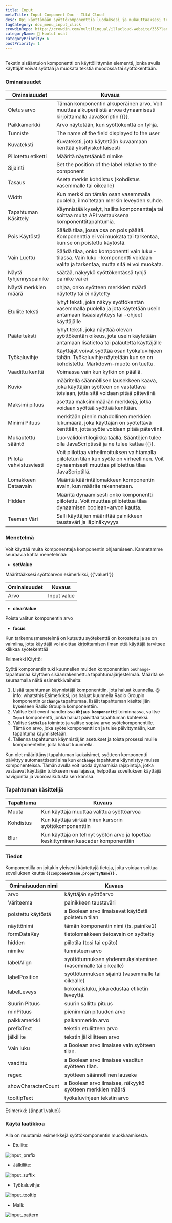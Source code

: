 ```yaml
---
title: Input
metaTitle: Input Component Doc - ILLA Cloud
desc: Opi käyttämään syöttökomponenttia luodaksesi ja mukauttaaksesi tekstikenttiä sovelluksellesi ILLA Cloudissa.
tagCategory: doc_menu_input_click
crowdinRepo: https://crowdin.com/multilingual/illacloud-website/335?languages=fi&filter=basic&value=0
categoryName: 🧬 kootut osat
categoryPriority: 6
postPriority: 1
---
```


## <h2 hidden>Mitä syöte on?</h2>

Tekstin sisääntulon komponentti on käyttöliittymän elementti, jonka avulla käyttäjät voivat syöttää ja muokata tekstiä muodossa tai syöttökenttään.

### Ominaisuudet

| Ominaisuudet            | Kuvaus                                                                                                                                              |
| ----------------------- | --------------------------------------------------------------------------------------------------------------------------------------------------- |
| Oletus arvo             | Tämän komponentin alkuperäinen arvo. Voit muuttaa alkuperäistä arvoa dynaamisesti kirjoittamalla JavaScriptin {{}}.                                 |
| Paikkamerkki            | Arvo näytetään, kun syöttökenttä on tyhjä.                                                                                                          |
| Tunniste                | The name of the field displayed to the user                                                                                                         |
| Kuvateksti              | Kuvateksti, jota käytetään kuvaamaan kenttää yksityiskohtaisesti                                                                                    |
| Piilotettu etiketti     | Määritä näytetäänkö nimike                                                                                                                          |
| Sijainti                | Set the position of the label relative to the component                                                                                             |
| Tasaus                  | Aseta merkin kohdistus (kohdistus vasemmalle tai oikealle)                                                                                          |
| Width                   | Kun merkki on tämän osan vasemmalla puolella, ilmoitetaan merkin leveyden suhde.                                                                    |
| Tapahtuman Käsittely    | Käynnistää kyselyt, hallita komponentteja tai soittaa muita API vastauksena komponenttitapahtumia.                                                  |
| Pois Käytöstä           | Säädä tilaa, jossa osa on pois päältä. Komponenttia ei voi muokata tai tarkentaa, kun se on poistettu käytöstä.                                     |
| Vain Luettu             | Säädä tilaa, onko komponentti vain luku -tilassa. Vain luku -komponentti voidaan valita ja tarkentaa, mutta sitä ei voi muokata.                    |
| Näytä tyhjennyspainike  | säätää, näkyykö syöttökentässä tyhjä painike vai ei                                                                                                 |
| Näytä merkkien määrä    | ohjaa, onko syötteen merkkien määrä näytetty tai ei näytetty                                                                                        |
| Etuliite teksti         | lyhyt teksti, joka näkyy syöttökentän vasemmalla puolella ja jota käytetään usein antamaan lisäasiayhteys tai -ohjeet käyttäjälle                   |
| Pääte teksti            | lyhyt teksti, joka näyttää olevan syöttökentän oikeus, jota usein käytetään antamaan lisätietoa tai palautetta käyttäjälle                          |
| Työkaluvihje            | Käyttäjät voivat syöttää osan työkaluvihjeen tähän. Työkaluvihje näytetään kun se on kohdistettu. Markdown-muoto on tuettu.                         |
| Vaadittu kenttä         | Voimassa vain kun kytkin on päällä.                                                                                                                 |
| Kuvio                   | määritellä säännöllisen lausekkeen kaava, joka käyttäjän syötteen on vastattava toisiaan, jotta sitä voidaan pitää pätevänä                         |
| Maksimi pituus          | asettaa maksimimäärän merkkejä, jotka voidaan syöttää syöttää kenttään.                                                                             |
| Minimi Pituus           | merkitään pienin mahdollinen merkkien lukumäärä, joka käyttäjän on syötettävä kenttään, jotta syöte voidaan pitää pätevänä.                         |
| Mukautettu sääntö       | Luo validointilogiikka täällä. Sääntöjen tulee olla JavaScriptissä ja ne tulee kattaa {{}}.                                                         |
| Piilota vahvistusviesti | Voit piilottaa virheilmoituksen vaihtamalla piilotetun tilan kun syöte on virheellinen. Voit dynaamisesti muuttaa piilotettua tilaa JavaScriptillä. |
| Lomakkeen Dataavain     | Määritä käärintälomakkeen komponentin avain, kun määrite rakennetaan.                                                                               |
| Hidden                  | Määritä dynaamisesti onko komponentti piilotettu. Voit muuttaa piilotettua tilaa dynaamisen boolean-arvon kautta.                                   |
| Teeman Väri             | Salli käyttäjien määrittää painikkeen taustaväri ja läpinäkyvyys                                                                                    |

### Menetelmä

Voit käyttää muita komponentteja komponentin ohjaamiseen. Kannatamme seuraavia kahta menetelmää:

-   **setValue**

Määrittääksesi syöttöarvon esimerkiksi, {{'value1'}}

| Ominaisuudet | Kuvaus      |
| ------------ | ----------- |
| Arvo         | Input value |

-   **clearValue**

Poista valitun komponentin arvo 

-   **focus**

Kun tarkennusmenetelmä on kutsuttu syötekenttä on korostettu ja se on valmiina, jotta käyttäjä voi aloittaa kirjoittamisen ilman että käyttäjä tarvitsee klikkaa syötekenttää

Esimerkki Käyttö:

Syötä komponentin tuki kuunnellen muiden komponenttien `onChange`-tapahtumaa käyttäen sisäänrakennettua tapahtumajärjestelmää. Määritä se seuraamalla näitä esimerkkivaiheita:

1.  Lisää tapahtuman käynnistäjä komponenttiin, jota haluat kuunnella. @ info: whatsthis Esimerkiksi, jos haluat kuunnella Radio Groupin komponentin **`onChange`** tapahtumaa, lisäät tapahtuman käsittelijän kyseiseen Radio Groupin komponenttiin.
2.  Valitse Edit event handlerissa **`Ohjaus komponentti`** toiminnassa, valitse **`Input`** komponentti, jonka haluat päivittää tapahtuman kohteeksi.
3.  Valitse **`SetValue`** toiminto ja valitse sopiva arvo syötekomponentille. Tämä on arvo, joka syöte komponentti on ja tulee päivittymään, kun tapahtuma käynnistetään.
4.  Tallenna tapahtuman käynnistäjän asetukset ja toista prosessi muille komponenteille, joita haluat kuunnella.

Kun olet määrittänyt tapahtuman laukaisimet, syötteen komponentti päivittyy automaattisesti aina kun **`onChange`** tapahtuma käynnistyy muissa komponenteissa. Tämän avulla voit luoda dynaamisia rajapintoja, jotka vastaavat käyttäjän tulokseen reaaliajassa, helpottaa sovelluksen käyttäjiä navigointia ja vuorovaikutusta sen kanssa.

### Tapahtuman käsittelijä

| Tapahtuma | Kuvaus                                                                              |
| --------- | ----------------------------------------------------------------------------------- |
| Muuta     | Kun käyttäjä muuttaa valittua syöttöarvoa                                           |
| Kohdistus | Kun käyttäjä siirtää hiiren kursorin syöttökomponenttiin                            |
| Blur      | Kun käyttäjä on tehnyt syötön arvo ja lopettaa keskittyminen kascader komponenttiin |

### Tiedot

Komponentilla on joitakin yleisesti käytettyjä tietoja, joita voidaan soittaa sovelluksen kautta **`{{componentName.propertyName}}`** .

| Ominaisuuden nimi  | Kuvaus                                                       |
| ------------------ | ------------------------------------------------------------ |
| arvo               | käyttäjän syöttöarvo                                         |
| Väriteema          | painikkeen taustaväri                                        |
| poistettu käytöstä | a Boolean arvo ilmaisevat käytöstä poistetun tilan           |
| näyttönimi         | tämän komponentin nimi (ts. painike1)                        |
| formDataKey        | tietolomakkeen tietoavain on syötetty                        |
| hidden             | piilotila (tosi tai epäto)                                   |
| nimike             | tunnisteen arvo                                              |
| labelAlign         | syöttötunnuksen yhdenmukaistaminen (vasemmalle tai oikealle) |
| labelPosition      | syöttötunnuksen sijainti (vasemmalle tai oikealle)           |
| labelLeveys        | kokonaisluku, joka edustaa etiketin leveyttä.                |
| Suurin Pituus      | suurin sallittu pituus                                       |
| minPituus          | pienimmän pituuden arvo                                      |
| paikkamerkki       | paikanmerkin arvo                                            |
| prefixText         | tekstin etuliitteen arvo                                     |
| jälkiliite         | tekstin jälkiliitteen arvo                                   |
| Vain luku          | a Boolean arvo ilmaisee vain syötteen tilan.                 |
| vaadittu           | a Boolean arvo ilmaisee vaaditun syötteen tilan.             |
| regex              | syötteen säännöllinen lauseke                                |
| showCharacterCount | a Boolean arvo ilmaisee, näkyykö syötteen merkkien määrä     |
| tooltipText        | työkaluvihjeen tekstin arvo                                  |

Esimerkki: {{input1.value}}

### Käytä laatikkoa

Alla on muutamia esimerkkejä syöttökomponentin muokkaamisesta.

-   Etuliite:

![input_prefix](https://cdn.illacloud.com/official-website/img/docs/input_prefix.png)

-   Jälkiliite:

![input_suffix](https://cdn.illacloud.com/official-website/img/docs/input_suffix.png)

-   Työkaluvihje:

![input_tooltip](https://cdn.illacloud.com/official-website/img/docs/input_tooltip.png)

-   Malli:

![input_pattern](https://cdn.illacloud.com/official-website/img/docs/input_pattern.png)
